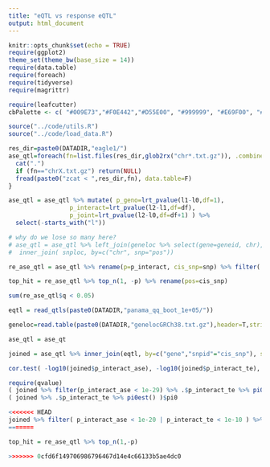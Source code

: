 ```yaml
---
title: "eQTL vs response eQTL"
output: html_document
---
```


```r
knitr::opts_chunk$set(echo = TRUE)
require(ggplot2)
theme_set(theme_bw(base_size = 14))
require(data.table)
require(foreach)
require(tidyverse)
require(magrittr)

require(leafcutter)
cbPalette <- c( "#009E73","#F0E442","#D55E00", "#999999", "#E69F00", "#56B4E9",  "#0072B2",  "#CC79A7")

source("../code/utils.R")
source("../code/load_data.R")
```

```r
res_dir=paste0(DATADIR,"eagle1/")
ase_qtl=foreach(fn=list.files(res_dir,glob2rx("chr*.txt.gz")), .combine = bind_rows) %do% {
  cat(".")
  if (fn=="chrX.txt.gz") return(NULL)
  fread(paste0("zcat < ",res_dir,fn), data.table=F)
}

ase_qtl = ase_qtl %>% mutate( p_geno=lrt_pvalue(l1-l0,df=1),
                 p_interact=lrt_pvalue(l2-l1,df=df), 
                 p_joint=lrt_pvalue(l2-l0,df=df+1) ) %>%
  select(-starts_with("l"))

# why do we lose so many here? 
# ase_qtl = ase_qtl %>% left_join(geneloc %>% select(gene=geneid, chr), by="gene") %>% 
#  inner_join( snploc, by=c("chr", snp="pos"))

re_ase_qtl = ase_qtl %>% rename(p=p_interact, cis_snp=snp) %>% filter(!is.na(p)) %>% bonferroni() %>% ungroup() %>% left_join(geneloc %>% select(gene=geneid, chr), by="gene")

top_hit = re_ase_qtl %>% top_n(1, -p) %>% rename(pos=cis_snp)

sum(re_ase_qtl$q < 0.05)
```

```r
eqtl = read_qtls(paste0(DATADIR,"panama_qq_boot_1e+05/"))
```

```r
geneloc=read.table(paste0(DATADIR,"genelocGRCh38.txt.gz"),header=T,stringsAsFactors = F)

ase_qtl = ase_qt

joined = ase_qtl %>% inner_join(eqtl, by=c("gene","snpid"="cis_snp"), suffix=c("_ase","_te"))

cor.test( -log10(joined$p_interact_ase), -log10(joined$p_interact_te), use="pairwise" )

require(qvalue)
( joined %>% filter(p_interact_ase < 1e-29) %>% .$p_interact_te %>% pi0est() )$pi0
( joined %>% .$p_interact_te %>% pi0est() )$pi0

<<<<<<< HEAD
joined %>% filter( p_interact_ase < 1e-20 | p_interact_te < 1e-10 ) %>% ggplot(aes(-log10(p_interact_ase), -log10(p_interact_te))) + geom_point()
=======

```

```r
top_hit = re_ase_qtl %>% top_n(1,-p)

>>>>>>> 0cfd6f149706986796467d14e4c66133b5ae4dc0
```
